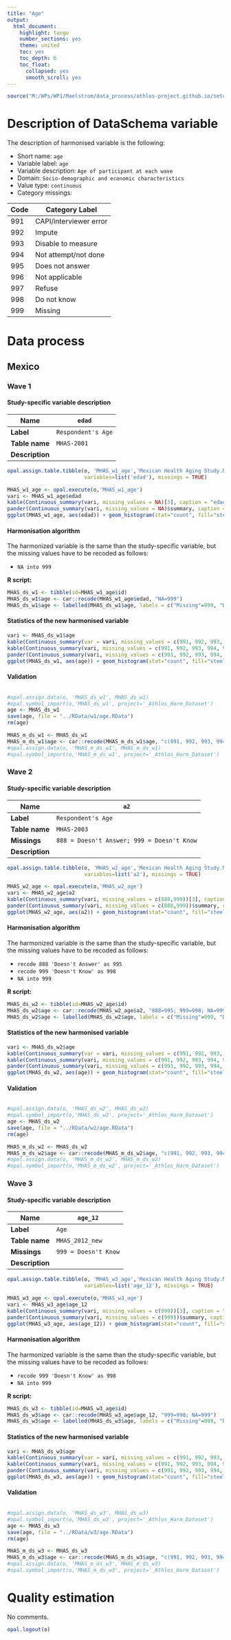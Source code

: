 ```yaml
---
title: "Age"
output:
  html_document:
    highlight: tango
    number_sections: yes
    theme: united
    toc: yes
    toc_depth: 6
    toc_float:
      collapsed: yes
      smooth_scroll: yes
---
```

  
<!-- ########################################################## --> 

<!-- # Installation, loading packages -->
<!-- **R script:** -->

```r
source("M:/WPs/WP1/Maelstrom/data_process/athlos-project.github.io/setup_iago.r")
```
<!-- ########################################################## --> 






# Description of DataSchema variable

The description of harmonised variable is the following:


* Short name: `age`
* Variable label: `age`
* Variable description: `Age of participant at each wave`
* Domain: `Socio-demographic and economic characteristics`
* Value type: `continuous`
* Category missings: 

**Code** | **Category Label**
----| ------------------
991 | CAPI/interviewer error
992 | Impute
993 | Disable to measure
994 | Not attempt/not done
995 | Does not answer
996 | Not applicable
997 | Refuse
998 | Do not know
999 | Missing

# Data process

## Mexico

### Wave 1 

#### Study-specific variable description

| **Name** | `edad` |
|-|-|
| **Label** | `Respondent's Age` |
| **Table name** | `MHAS-2001` |
| **Description** |  |


```r
opal.assign.table.tibble(o, 'MHAS_w1_age','Mexican Health Aging Study.MHAS-2001',
                         variables=list('edad'), missings = TRUE)
```

```r
MHAS_w1_age <- opal.execute(o,'MHAS_w1_age')
vari <- MHAS_w1_age$edad
kable(Continuous_summary(vari, missing_values = NA)[3], caption = "edad")
pander(Continuous_summary(vari, missing_values = NA)$summary, caption = "Summary")
ggplot(MHAS_w1_age, aes(edad)) + geom_histogram(stat="count", fill="steelblue") + xlab("age") + ylab("Frequency")
```

#### Harmonisation algorithm
The harmonized variable is the same than the study-specific variable, but the missing values have to be recoded as follows:

* `NA into 999`

**R script:**

```r
MHAS_ds_w1 <- tibble(id=MHAS_w1_age$id)
MHAS_ds_w1$age <- car::recode(MHAS_w1_age$edad, "NA=999")
MHAS_ds_w1$age <- labelled(MHAS_ds_w1$age, labels = c("Missing"=999, "Do not know"=998, "Refuse"=997, "Not applicable"=996, "Does not answer"=995,  "Not attempt not done"=994, "Disable to measure"=993, "Impute"=992, "CAPI interviewer error"=991))
```

#### Statistics of the new harmonised variable
```r
vari <- MHAS_ds_w1$age
kable(Continuous_summary(var = vari, missing_values = c(991, 992, 993, 994, 995, 996, 997, 998, 999))[3], caption = "age")
kable(Continuous_summary(vari, missing_values = c(991, 992, 993, 994, 995, 996, 997, 998, 999))[2], caption = "values")
pander(Continuous_summary(vari, missing_values = c(991, 992, 993, 994, 995, 996, 997, 998, 999))$summary, caption = "Summary")
ggplot(MHAS_ds_w1, aes(age)) + geom_histogram(stat="count", fill="steelblue") + xlab("age") + ylab("Frequency") 
```

#### Validation
```r
```





```r

#opal.assign.data(o, 'MHAS_ds_w1', MHAS_ds_w1)
#opal.symbol_import(o,'MHAS_ds_w1', project='_Athlos_Harm_Dataset')
age <- MHAS_ds_w1
save(age, file = "../RData/w1/age.RData")
rm(age)

MHAS_m_ds_w1 <- MHAS_ds_w1
MHAS_m_ds_w1$age <- car::recode(MHAS_m_ds_w1$age, "c(991, 992, 993, 994, 995, 996, 997,998, 999)=NA")
#opal.assign.data(o, 'MHAS_m_ds_w1', MHAS_m_ds_w1)
#opal.symbol_import(o,'MHAS_m_ds_w1', project='_Athlos_Harm_Dataset')
```





### Wave 2 

#### Study-specific variable description

| **Name** | `a2` |
|-|-|
| **Label** | `Respondent's Age` |
| **Table name** | `MHAS-2003` |
| **Missings** | `888 = Doesn't Answer; 999 = Doesn't Know` |
| **Description** |  |


```r
opal.assign.table.tibble(o, 'MHAS_w2_age','Mexican Health Aging Study.MHAS_2003',
                         variables=list('a2'), missings = TRUE)
```

```r
MHAS_w2_age <- opal.execute(o,'MHAS_w2_age')
vari <- MHAS_w2_age$a2
kable(Continuous_summary(vari, missing_values = c(888,999))[3], caption = "a2")
pander(Continuous_summary(vari, missing_values = c(888,999))$summary, caption = "Summary")
ggplot(MHAS_w2_age, aes(a2)) + geom_histogram(stat="count", fill="steelblue") + xlab("age") + ylab("Frequency")+xlim(20,115)
```

#### Harmonisation algorithm
The harmonized variable is the same than the study-specific variable, but the missing values have to be recoded as follows:

* `recode 888 'Doesn't Answer' as 995`
* `recode 999 'Doesn't Know' as 998`
* `NA into 999`
 

**R script:**

```r
MHAS_ds_w2 <- tibble(id=MHAS_w2_age$id)
MHAS_ds_w2$age <- car::recode(MHAS_w2_age$a2, "888=995; 999=998; NA=999")
MHAS_ds_w2$age <- labelled(MHAS_ds_w2$age, labels = c("Missing"=999, "Do not know"=998, "Refuse"=997, "Not applicable"=996, "Does not answer"=995,  "Not attempt not done"=994, "Disable to measure"=993, "Impute"=992, "CAPI interviewer error"=991))
```

#### Statistics of the new harmonised variable
```r
vari <- MHAS_ds_w2$age
kable(Continuous_summary(var = vari, missing_values = c(991, 992, 993, 994, 995, 996, 997, 998, 999))[3], caption = "age")
kable(Continuous_summary(vari, missing_values = c(991, 992, 993, 994, 995, 996, 997, 998, 999))[2], caption = "values")
pander(Continuous_summary(vari, missing_values = c(991, 992, 993, 994, 995, 996, 997, 998, 999))$summary, caption = "Summary")
ggplot(MHAS_ds_w2, aes(age)) + geom_histogram(stat="count", fill="steelblue") + xlab("age") + ylab("Frequency") +xlim(20,115)
```

#### Validation
```r
```





```r

#opal.assign.data(o, 'MHAS_ds_w2', MHAS_ds_w2)
#opal.symbol_import(o,'MHAS_ds_w2', project='_Athlos_Harm_Dataset')
age <- MHAS_ds_w2
save(age, file = "../RData/w2/age.RData")
rm(age)

MHAS_m_ds_w2 <- MHAS_ds_w2
MHAS_m_ds_w2$age <- car::recode(MHAS_m_ds_w2$age, "c(991, 992, 993, 994, 995, 996, 997,998, 999)=NA")
#opal.assign.data(o, 'MHAS_m_ds_w2', MHAS_m_ds_w2)
#opal.symbol_import(o,'MHAS_m_ds_w2', project='_Athlos_Harm_Dataset')
```






### Wave 3 

#### Study-specific variable description

| **Name** | `age_12` |
|-|-|
| **Label** | `Age` |
| **Table name** | `MHAS_2012_new` |
| **Missings** | `999 = Doesn't Know` |
| **Description** |  |



```r
opal.assign.table.tibble(o, 'MHAS_w3_age','Mexican Health Aging Study.MHAS_2012_new',
                         variables=list('age_12'), missings = TRUE)
```

```r
MHAS_w3_age <- opal.execute(o,'MHAS_w3_age')
vari <- MHAS_w3_age$age_12
kable(Continuous_summary(vari, missing_values = c(999))[3], caption = "age_12")
pander(Continuous_summary(vari, missing_values = c(999))$summary, caption = "Summary")
ggplot(MHAS_w3_age, aes(age_12)) + geom_histogram(stat="count", fill="steelblue") + xlab("age") + ylab("Frequency")+xlim(25,115)
```

#### Harmonisation algorithm
The harmonized variable is the same than the study-specific variable, but the missing values have to be recoded as follows:

* `recode 999 'Doesn't Know' as 998`
* `NA into 999`

**R script:**

```r
MHAS_ds_w3 <- tibble(id=MHAS_w3_age$id)
MHAS_ds_w3$age <- car::recode(MHAS_w3_age$age_12, "999=998; NA=999")
MHAS_ds_w3$age <- labelled(MHAS_ds_w3$age, labels = c("Missing"=999, "Do not know"=998, "Refuse"=997, "Not applicable"=996, "Does not answer"=995,  "Not attempt not done"=994, "Disable to measure"=993, "Impute"=992, "CAPI interviewer error"=991))
```

#### Statistics of the new harmonised variable
```r
vari <- MHAS_ds_w3$age
kable(Continuous_summary(var = vari, missing_values = c(991, 992, 993, 994, 995, 996, 997, 998, 999))[3], caption = "age")
kable(Continuous_summary(vari, missing_values = c(991, 992, 993, 994, 995, 996, 997, 998, 999))[2], caption = "values")
pander(Continuous_summary(vari, missing_values = c(991, 992, 993, 994, 995, 996, 997, 998, 999))$summary, caption = "Summary")
ggplot(MHAS_ds_w3, aes(age)) + geom_histogram(stat="count", fill="steelblue") + xlab("age") + ylab("Frequency") +xlim(25,115)
```

#### Validation
```r
```





```r

#opal.assign.data(o, 'MHAS_ds_w3', MHAS_ds_w3)
#opal.symbol_import(o,'MHAS_ds_w3', project='_Athlos_Harm_Dataset')
age <- MHAS_ds_w3
save(age, file = "../RData/w3/age.RData")
rm(age)

MHAS_m_ds_w3 <- MHAS_ds_w3
MHAS_m_ds_w3$age <- car::recode(MHAS_m_ds_w3$age, "c(991, 992, 993, 994, 995, 996, 997,998, 999)=NA")
#opal.assign.data(o, 'MHAS_m_ds_w3', MHAS_m_ds_w3)
#opal.symbol_import(o,'MHAS_m_ds_w3', project='_Athlos_Harm_Dataset')
```


# Quality estimation
No comments.




```r
opal.logout(o)
```
